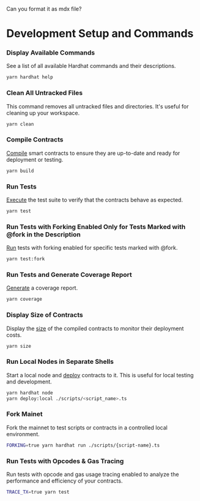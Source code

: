Can you format it as mdx file?

# Development Setup and Commands

### Display Available Commands

See a list of all available Hardhat commands and their descriptions.

```bash copy
yarn hardhat help
```

### Clean All Untracked Files

This command removes all untracked files and directories. It's useful for cleaning up your workspace.

```bash copy
yarn clean
```

### Compile Contracts

[Compile](https://github.com/blocksense-network/blocksense/blob/a7dc2c4976f6c8fee6a913616c29bf948d489bbc/libs/contracts/package.json#L12) smart contracts to ensure they are up-to-date and ready for deployment or testing.

```bash copy filename="package.json"
yarn build
```

### Run Tests

[Execute](https://github.com/blocksense-network/blocksense/blob/a7dc2c4976f6c8fee6a913616c29bf948d489bbc/libs/contracts/package.json#L14) the test suite to verify that the contracts behave as expected.

```bash copy filename="package.json"
yarn test
```

### Run Tests with Forking Enabled Only for Tests Marked with @fork in the Description

[Run](https://github.com/blocksense-network/blocksense/blob/a7dc2c4976f6c8fee6a913616c29bf948d489bbc/libs/contracts/package.json#L15) tests with forking enabled for specific tests marked with @fork.

```bash copy filename="package.json"
yarn test:fork
```

### Run Tests and Generate Coverage Report

[Generate](https://github.com/blocksense-network/blocksense/blob/a7dc2c4976f6c8fee6a913616c29bf948d489bbc/libs/contracts/package.json#L16) a coverage report.

```bash copy filename="package.json"
yarn coverage
```

### Display Size of Contracts

Display the [size](https://github.com/blocksense-network/blocksense/blob/a7dc2c4976f6c8fee6a913616c29bf948d489bbc/libs/contracts/package.json#L18) of the compiled contracts to monitor their deployment costs.

```bash copy filename="package.json"
yarn size
```

### Run Local Nodes in Separate Shells

Start a local node and [deploy](https://github.com/blocksense-network/blocksense/blob/a7dc2c4976f6c8fee6a913616c29bf948d489bbc/libs/contracts/package.json#L17) contracts to it. This is useful for local testing and development.

```bash copy filename="package.json"
yarn hardhat node
yarn deploy:local ./scripts/<script_name>.ts
```

### Fork Mainet

Fork the mainnet to test scripts or contracts in a controlled local environment.

```bash copy
FORKING=true yarn hardhat run ./scripts/{script-name}.ts
```

### Run Tests with Opcodes & Gas Tracing

Run tests with opcode and gas usage tracing enabled to analyze the performance and efficiency of your contracts.

```bash copy
TRACE_TX=true yarn test
```
